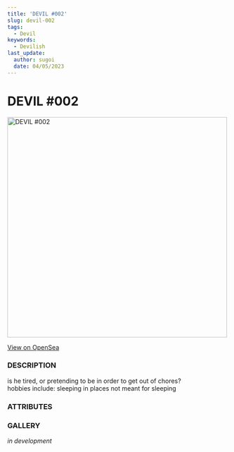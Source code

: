 ```yaml
---
title: 'DEVIL #002'
slug: devil-002
tags:
  - Devil
keywords:
  - Devilish
last_update:
  author: sugoi
  date: 04/05/2023
---
```



# DEVIL #002

<img src="https://nft-cdn.alchemy.com/eth-mainnet/4edba0660595ecf2145666c9cea3be56" alt="DEVIL #002" width="500" />

[View on OpenSea](https://opensea.io/assets/ethereum/0x231EDa2D0E36E5254515B7625D1201f7b4617cf4/2)

### DESCRIPTION

is he tired, or pretending to be in order to get out of chores?  
hobbies include: sleeping in places not meant for sleeping

### ATTRIBUTES

<AttributeTag traitType="HUMANITY" value="HIGH" />
<AttributeTag traitType="NATURE" value="CARELESS" />
<AttributeTag traitType="TYPE" value="DEVIL" />
<AttributeTag traitType="SUBTYPE" value="IMP" />


### GALLERY

*in development*

